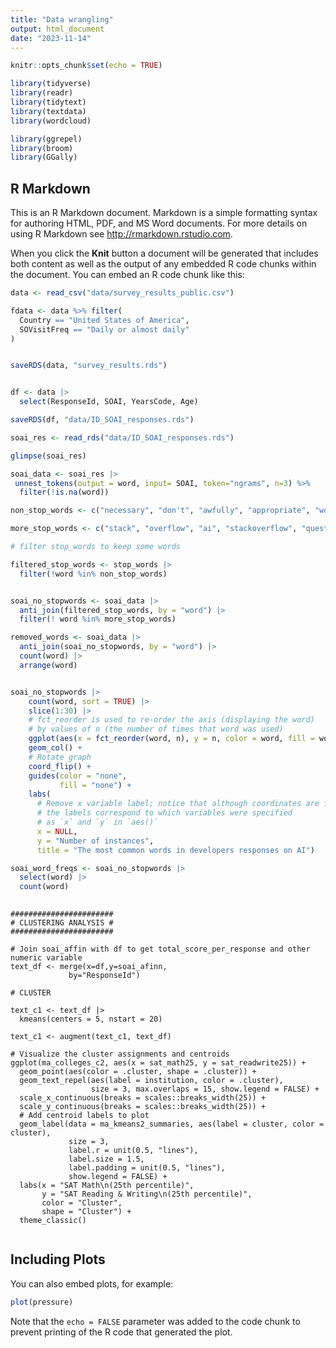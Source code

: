 ```yaml
---
title: "Data wrangling"
output: html_document
date: "2023-11-14"
---
```


```r
knitr::opts_chunk$set(echo = TRUE)

library(tidyverse)
library(readr)
library(tidytext)
library(textdata)
library(wordcloud)

library(ggrepel)
library(broom)
library(GGally)
```

## R Markdown

This is an R Markdown document. Markdown is a simple formatting syntax for authoring HTML, PDF, and MS Word documents. For more details on using R Markdown see <http://rmarkdown.rstudio.com>.

When you click the **Knit** button a document will be generated that includes both content as well as the output of any embedded R code chunks within the document. You can embed an R code chunk like this:

```r
data <- read_csv("data/survey_results_public.csv")

fdata <- data %>% filter(
  Country == "United States of America",
  SOVisitFreq == "Daily or almost daily"
)


saveRDS(data, "survey_results.rds")


df <- data |>
  select(ResponseId, SOAI, YearsCode, Age)

saveRDS(df, "data/ID_SOAI_responses.rds")

soai_res <- read_rds("data/ID_SOAI_responses.rds")

glimpse(soai_res)

soai_data <- soai_res |>
 unnest_tokens(output = word, input= SOAI, token="ngrams", n=3) %>%
  filter(!is.na(word))

non_stop_words <- c("necessary", "don't", "awfully", "appropriate", "wouldn't") # add more

more_stop_words <- c("stack", "overflow", "ai", "stackoverflow", "questions", "answers", "users","it could","would","would be")

# filter stop_words to keep some words

filtered_stop_words <- stop_words |>
  filter(!word %in% non_stop_words)


soai_no_stopwords <- soai_data |>
  anti_join(filtered_stop_words, by = "word") |>
  filter(! word %in% more_stop_words)

removed_words <- soai_data |>
  anti_join(soai_no_stopwords, by = "word") |>
  count(word) |>
  arrange(word)


soai_no_stopwords |>
    count(word, sort = TRUE) |>
    slice(1:30) |>
    # fct_reorder is used to re-order the axis (displaying the word)
    # by values of n (the number of times that word was used)
    ggplot(aes(x = fct_reorder(word, n), y = n, color = word, fill = word)) +
    geom_col() +
    # Rotate graph
    coord_flip() +
    guides(color = "none",
           fill = "none") +
    labs(
      # Remove x variable label; notice that although coordinates are flipped,
      # the labels correspond to which variables were specified
      # as `x` and `y` in `aes()`
      x = NULL,
      y = "Number of instances",
      title = "The most common words in developers responses on AI")

soai_word_freqs <- soai_no_stopwords |>
  select(word) |>
  count(word)
  
```


```
#######################
# CLUSTERING ANALYSIS #
#######################

# Join soai_affin with df to get total_score_per_response and other numeric variable
text_df <- merge(x=df,y=soai_afinn, 
             by="ResponseId")

# CLUSTER 

text_c1 <- text_df |>
  kmeans(centers = 5, nstart = 20)

text_c1 <- augment(text_c1, text_df)

# Visualize the cluster assignments and centroids
ggplot(ma_colleges_c2, aes(x = sat_math25, y = sat_readwrite25)) + 
  geom_point(aes(color = .cluster, shape = .cluster)) +
  geom_text_repel(aes(label = institution, color = .cluster), 
                  size = 3, max.overlaps = 15, show.legend = FALSE) +
  scale_x_continuous(breaks = scales::breaks_width(25)) +
  scale_y_continuous(breaks = scales::breaks_width(25)) +
  # Add centroid labels to plot
  geom_label(data = ma_kmeans2_summaries, aes(label = cluster, color = cluster),
             size = 3,
             label.r = unit(0.5, "lines"),
             label.size = 1.5,
             label.padding = unit(0.5, "lines"),
             show.legend = FALSE) +
  labs(x = "SAT Math\n(25th percentile)",
       y = "SAT Reading & Writing\n(25th percentile)",
       color = "Cluster",
       shape = "Cluster") +
  theme_classic()


```

## Including Plots

You can also embed plots, for example:

```r
plot(pressure)
```

Note that the `echo = FALSE` parameter was added to the code chunk to prevent printing of the R code that generated the plot.
